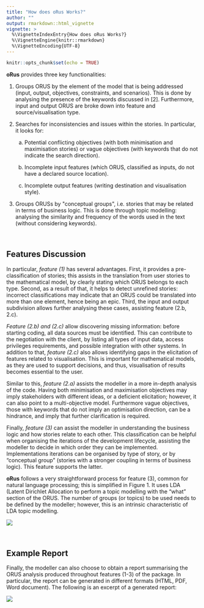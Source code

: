 ```yaml
---
title: "How does oRus Works?"
author: ""
output: rmarkdown::html_vignette
vignette: >
  %\VignetteIndexEntry{How does oRus Works?}
  %\VignetteEngine{knitr::rmarkdown}
  %\VignetteEncoding{UTF-8}
---
```


```r
knitr::opts_chunk$set(echo = TRUE)
```



**oRus** provides three key functionalities:

  1. Groups ORUS by the element of the model that is being addressed (input, output, objectives, constraints, and scenarios). This is done by analysing the presence of the keywords discussed in [2]. Furthermore, input and output ORUS are broke down into feature and source/visualisation type.

  2. Searches for inconsistencies and issues within the stories. In particular, it looks for: 


      a. Potential conflicting objectives (with both minimisation and maximisation stories) or vague objectives (with keywords that do not indicate the search direction).
    
      b. Incomplete input features (which ORUS, classified as inputs, do not have a declared source location).
    
      c. Incomplete output features (writing destination and visualisation style).


  3. Groups ORUSs by \"conceptual groups\", i.e. stories that may be related in terms of business logic. This is done through topic modelling: analysing the similarity and frequency of the words used in the text (without considering keywords).


<br />

## Features Discussion

In particular, _feature (1)_ has several advantages. First, it provides a pre-classification of stories; this assists in the translation from user stories to the mathematical model, by clearly stating which ORUS belongs to each type. Second, as a result of that, it helps to detect unrefined stories: incorrect classifications may indicate that an ORUS could be translated into more than one element, hence being an epic. Third, the input and output subdivision allows further analysing these cases, assisting feature (2.b, 2.c).

_Feature (2.b) and (2.c)_ allow discovering missing information: before starting coding, all data sources must be identified. This can contribute to the negotiation with the client, by listing all types of input data, access privileges requirements,  and possible integration with other systems.  In addition to that, _feature (2.c)_ also allows identifying gaps in the elicitation of features related to visualisation. This is important for mathematical models, as they are used to support decisions, and thus, visualisation of results becomes essential to the user.

Similar to this, _feature (2.a)_ assists the modeller in a more in-depth analysis of the code. Having both minimisation and maximisation objectives may imply stakeholders with different ideas, or a deficient elicitation; however, it can also point to a multi-objective model. Furthermore vague objectives, those with keywords that do not imply an optimisation direction, can be a hindrance, and imply that further clarification is required.

Finally, _feature (3)_ can assist the modeller in understanding the business logic and how stories relate to each other. This classification can be helpful when organising the iterations of the development lifecycle, assisting the modeller to decide in which order they can be implemented. Implementations iterations can be organised by type of story, or by "conceptual group" (stories with a stronger coupling in terms of business logic). This feature supports the latter.

**oRus** follows a very straightforward process for feature (3), common for natural language processing; this is simplified in Figure 1. It uses LDA (Latent Dirichlet Allocation to perform a topic modelling with the "what" section of the ORUS. The number of groups (or topics) to be used needs to be defined by the modeller; however, this is an intrinsic characteristic of LDA topic modelling.

![](img/TopicModelling.png)



<br />

## Example Report

Finally, the modeller can also choose to obtain a report summarising the ORUS analysis produced throughout features (1-3) of the package. In particular, the report can be generated in different formats (HTML, PDF, Word document). The following is an excerpt of a generated report:

![](img/ReportExample.png)
